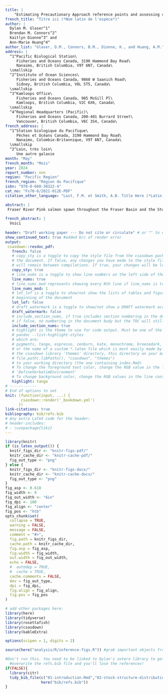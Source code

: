 ```yaml
---
title: |
    "Estimating Precautionary Approach reference points and assessing consequences of harvest control rules for Fraser River Pink Salmon (*Oncorhynchus gorbuscha*)"
french_title: "Titre ici (*Nom latin de l'espèce*)"
author: |
  Dylan M. Glaser^1^
  Brendan M. Connors^2^
  Kaitlyn Dionne^3^ and
  Ann-Marie Huang^4^
author_list: "Glaser, D.M., Connors, B.M., Dionne, K., and Huang, A.M."
address: |
  ^1^Pacific Biological Station\
     Fisheries and Oceans Canada, 3190 Hammond Bay Road\
     Nanaimo, British Columbia, V9T 6N7, Canada\
  \smallskip
  ^2^Institute of Ocean Sciences\
     Fisheries and Oceans Canada, 9860 W Saanich Road\
     Sidney, British Columbia, V8L 5T5, Canada\
  \smallskip
  ^3^Kamloops Office\
     Fisheries and Oceans Canada, 985 McGill Pl\
     Kamloops, British Columbia, V2C 6X6, Canada\
  \smallskip
  ^4^Regional Headquarters (Pacific)\
     Fisheries and Oceans Canada, 200-401 Burrard Street\
     Vancouver, British Columbia, V6C 3S4, Canada\
french_address: |
  ^1^Station biologique du Pacifique\
     Pêches et Océans Canada, 3190 Hammond Bay Road\
     Nanaimo, Colombie-Britannique, V9T 6N7, Canada\
  \smallskip
  ^2^Loin, très loin\
     Une autre galaxie
month: "May"
french_month: "Mois"
year: 2024
report_number: nnn
region: "Pacific Region"
french_region: "Région du Pacifique"
isbn: "978-0-660-38322-4"
cat_no: "Fs70-6/2021-012E-PDF"
citation_other_language: "Last, F.M. et Smith, A.B. Title Here (*Latin Species Name*). DFO Secr. can. des avis sci. du MPO. Doc. de rech 2019/nnn. iv + 13 p."

abstract: |
 Fraser River Pink salmon spawn throughout the Fraser Basin and the Stock Management Unit is comprised of a single Conservation Unit. Landslides have occurred causing migratory impediments to returning adults at different periods with the most notable being Hells Gate in 1914 and more recently the Big Bar Landslide discovered in 2019. Fraser Pink salmon survival is associated with sea-surface temperatures during early marine life, spring bloom timing, and the North Pacific Current, all of which are expected to change as the North Pacific warms as a result of climate change. Adult body size has declined over time, coincident with increasing abundances of salmon in the North Pacific, which has the potential to impact reproductive output as fecundity scales with female size. We fit a state-space spawner-recruitment model to available data to characterize stock dynamics and derive estimates of biological reference points to assess stock status. We then developed a simple closed-loop simulation model to quantify future expected biological and fishery performance of the current, and an illustrative alternative, harvest control rule (HCR). We estimated the proposed Upper Stock Reference point of 80% $S_{MSY}$ to be 4.7m (3.72m-6.53m; median and 80th percentiles), the Limit Reference Point $S_{gen}$ to be 1.81m (1.13m-3.15m), and the maximum removal reference rate ($U_{MSY}$) to be 0.55 (0.46-0.63). The most recent (2023) estimate of spawner abundance for Fraser Pink salmon is 9.58m suggesting the Stock Management Unit is in a “healthy” state. The existing HCR for Fraser Pinks has a very low probability (< 5%) of the stock falling below its Limit Reference Point, and a relatively high probability (57.8%) of spawner abundance being above the Upper Stock Reference Point over the next 10 years. Assuming fisheries fully utilize allowable harvest, median annual harvest is projected to 1.28m over the same time period. Assessment of an illustrative alternative HCR, which is more strictly compliant with DFO’s Precautionary Approach Framework, had slightly better fishery performance but at the cost of poorer biological performance. Two robustness tests of the current HCR suggest that if stock productivity were to decline sharply and/or be depressed for a prolonged period the current HCR may have an unacceptably high probability of the stock falling below its Limit Reference Point and hence being at risk of serious and irreversible biological harm. We conclude with recommendations on re-assessment triggers and potential areas to focus future work.
  
french_abstract: |
  Voici 
  
header: "Draft working paper --- Do not cite or circulate" # or "" to omit
show_continued_text: true #added b/c of render error
output:
 csasdown::resdoc_pdf:
   french: false
   # copy_sty is a toggle to copy the style file from the csasdown package every time you compile
   # the document. If false, any changes you have made to the style file in your project
   # will remain between compilations. If true, your changes will be lost when you compile
   copy_sty: true
   # line_nums is a toggle to show line numbers on the left side of the page. 
   line_nums: true
   # line_nums_mod represents showing every Nth line if line_nums is true
   line_nums_mod: 1
   # lot_lof is a toggle to show/not show the lists of tables and figures at the
   # beginning of the document
   lot_lof: false
   # draft_watermark is a toggle to show/not show a DRAFT watermark across every page
   draft_watermark: false
   # include_section_nums, if true includes section numbering in the document body,
   # if false, no numbering in the document budy but the TOC will still show numbering
   include_section_nums: true
   # highlight is the theme to use for code output. Must be one of the list given by:
   # pandoc --list-highlight-styles
   # which are:
   # pygments, tango, espresso, zenburn, kate, monochrome, breezedark, haddock
   # or the name of a custom *.latex file which is most easily made by copying one from 
   # the csasdown library 'themes' directory, this directory on your machine:
   # file.path(.libPaths(), "csasdown", "themes")
   # to your working directory (the one containing index.Rmd)
   # To change the foreground text color, change the RGB value in the line containing
   # 'DefineVerbatimEnvironment'
   # To change background color, change the RGB values in the line containing 'shadecolor'
   highlight: tango
# ------------
# End of options to set
knit: (function(input, ...) {
       csasdown::render('_bookdown.yml')
      })
link-citations: true
bibliography: bib/refs.bib
# Any extra LaTeX code for the header:
# header-includes:
# - \usepackage{tikz}
---
```


```r
library(knitr)
if (is_latex_output()) {
  knitr_figs_dir <- "knitr-figs-pdf/"
  knitr_cache_dir <- "knitr-cache-pdf/"
  fig_out_type <- "png"
} else {
  knitr_figs_dir <- "knitr-figs-docx/"
  knitr_cache_dir <- "knitr-cache-docx/"
  fig_out_type <- "png"
}
fig_asp <- 0.618
fig_width <- 9
fig_out_width <- "6in"
fig_dpi <- 180
fig_align <- "center"
fig_pos <- "htb"
opts_chunk$set(
  collapse = TRUE,
  warning = FALSE,
  message = FALSE,
  comment = "#>",
  fig.path = knitr_figs_dir,
  cache.path = knitr_cache_dir,
  fig.asp = fig_asp,
  fig.width = fig_width,
  out.width = fig_out_width,
  echo = FALSE,
  #  autodep = TRUE,
  #  cache = TRUE,
  cache.comments = FALSE,
  dev = fig_out_type,
  dpi = fig_dpi,
  fig.align = fig_align,
  fig.pos = fig_pos
)
```

```r
# add other packages here:
library(here)
library(tidyverse)
library(rosettafish)
library(csasdown)
library(kableExtra)

options(scipen = 1, digits = 2)

source(here("analysis/R/inference-figs.R")) #grab important objects from analysis

#Don't run this. You need to be linked to Dylan's zotero library to get it back. It will 
  #overwrite the refs.bib file and you'll lose the references!
if(FALSE){
  library(citr)
  tidy_bib_file(c("01-introduction.Rmd","02-stock-structure-distribution.Rmd","03-ecosystem-climate.Rmd","04-methods.Rmd","05-results.Rmd","06-discussion.Rmd","07-acknowledgments.Rmd"),
                here("bib/refs.bib"))
}
```
